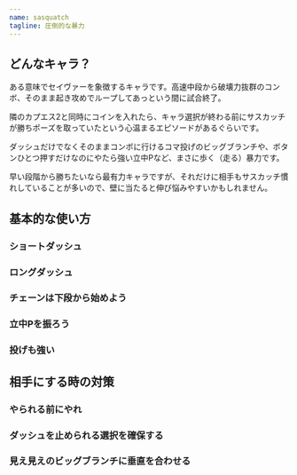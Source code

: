 ```yaml
---
name: sasquatch
tagline: 圧倒的な暴力
---
```


## どんなキャラ？

ある意味でセイヴァーを象徴するキャラです。高速中段から破壊力抜群のコンボ、そのまま起き攻めでループしてあっという間に試合終了。

隣のカプエス2と同時にコインを入れたら、キャラ選択が終わる前にサスカッチが勝ちポーズを取っていたという心温まるエピソードがあるぐらいです。

ダッシュだけでなくそのままコンボに行けるコマ投げのビッグブランチや、ボタンひとつ押すだけなのにやたら強い立中Pなど、まさに歩く（走る）暴力です。

早い段階から勝ちたいなら最有力キャラですが、それだけに相手もサスカッチ慣れしていることが多いので、壁に当たると伸び悩みやすいかもしれません。

## 基本的な使い方

### ショートダッシュ

### ロングダッシュ

### チェーンは下段から始めよう

### 立中Pを振ろう

### 投げも強い

## 相手にする時の対策

### やられる前にやれ

### ダッシュを止められる選択を確保する

### 見え見えのビッグブランチに垂直を合わせる

